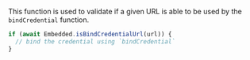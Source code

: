 This function is used to validate if a given URL is able to be used by the `bindCredential` function.

```javascript
if (await Embedded.isBindCredentialUrl(url)) {
  // bind the credential using `bindCredential`
}
```
